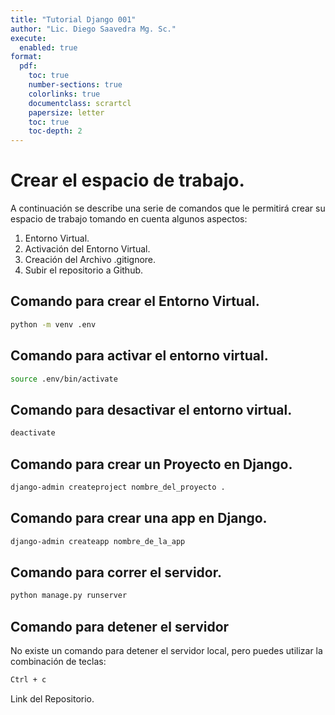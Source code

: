 ```yaml
---
title: "Tutorial Django 001"
author: "Lic. Diego Saavedra Mg. Sc."
execute: 
  enabled: true
format: 
  pdf:
    toc: true
    number-sections: true
    colorlinks: true
    documentclass: scrartcl
    papersize: letter
    toc: true
    toc-depth: 2
---
```


# Crear el espacio de trabajo.

A continuación se describe una serie de comandos que le permitirá crear su espacio de trabajo tomando en cuenta algunos aspectos:

1.  Entorno Virtual.
2.  Activación del Entorno Virtual.
3.  Creación del Archivo .gitignore.
4.  Subir el repositorio a Github.

## Comando para crear el Entorno Virtual.

```bash
python -m venv .env
```

## Comando para activar el entorno virtual.

```bash
source .env/bin/activate
```

## Comando para desactivar el entorno virtual.

```bash
deactivate
```

## Comando para crear un Proyecto en Django.

```bash
django-admin createproject nombre_del_proyecto .
```

## Comando para crear una app en Django.

```bash
django-admin createapp nombre_de_la_app
```

## Comando para correr el servidor.

```bash
python manage.py runserver
```

## Comando para detener el servidor

No existe un comando para detener el servidor local, pero puedes utilizar la combinación de teclas:

```bash
Ctrl + c
```

Link del Repositorio.
